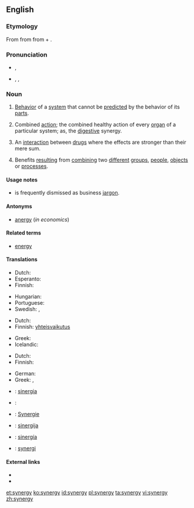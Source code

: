{{wikipedia}}
==English==

===Etymology===
From {{etyl|grc|en}} {{term|συνεργία||joint work, assistance, help|tr=sunergia|lang=grc|sc=polytonic}} from {{term|συνεργός||working together|tr=sunergos|lang=grc|sc=polytonic}} from {{term|σύν||together|tr=sun|lang=grc|sc=polytonic}} + {{term|ἔργον||work|tr=ergon|lang=grc|sc=polytonic}}.

===Pronunciation===
* {{a|UK}} {{IPA|/ˈsɪnədʒi/}}, {{SAMPA|/"sIn@dZi/}}
* {{a|US}} {{enPR|sĭnʹər-jē}}, {{IPA|/ˈsɪnɚdʒi/}}, {{SAMPA|/"sIn@`dZi/}}

===Noun===
{{en-noun|synergies}}

# [[behavior|Behavior]] of a [[system]] that cannot be [[predict]]ed by the behavior of its [[part]]s.
# {{medicine}} Combined [[action]]; the combined healthy action of every [[organ]] of a particular system; as, the [[digestive]] synergy.
# {{pharmacology}} An [[interaction]] between [[drug]]s where the effects are stronger than their mere sum.
# Benefits [[result]]ing from [[combine|combining]] two [[different]] [[group]]s, [[people]], [[object]]s or [[process]]es.

====Usage notes====
* {{term||Synergy}} is frequently dismissed as business [[jargon]].

====Antonyms====
* [[anergy]] (''in economics'')

====Related terms====
* [[energy]]

====Translations====
{{trans-top|behavior of a system that cannot be predicted by the behavior of its parts}}
* Dutch: {{t-|nl|synergie|f}}
* Esperanto: {{t|eo|sinergio}}
* Finnish: {{t-|fi|synergia}}
{{trans-mid}}
* Hungarian: {{t|hu|szinergia}}
* Portuguese: {{t+|pt|sinergia|f}}
* Swedish: {{t|sv|synergi|c}}, {{t|sv|synergieffekt|c}}
{{trans-bottom}}

{{trans-top|medicine: combined action}}
* Dutch: {{t-|nl|synergie|f}}
* Finnish: [[yhteisvaikutus]]
{{trans-mid}}
* Greek: {{t|el|συνεργία|f|tr=synergía|sc=Grek}}
* Icelandic: {{t|is|samvirkni|f}}
{{trans-bottom}}

{{trans-top|result of combining two different groups, people, objects or processes}}
* Dutch: {{t-|nl|synergie|f}}
* Finnish: {{t-|fi|synergia}}
{{trans-mid}}
* German: {{t|de|Synergie|f}}
* Greek: {{t|el|συνεργία|f|tr=synergía|sc=Grek}}, {{t|el|σύμπραξη|f|tr=sýmpraksi|sc=Grek}}
{{trans-bottom}}

{{checktrans-top}}
* {{ttbc|ca}}: [[sinergia]] {{f}}
* {{ttbc|fr}}: {{t+|fr|synergie|f}}
* {{ttbc|de}}: [[Synergie]] {{f}}
{{trans-mid}}
* {{ttbc|lt}}: [[sinergija]] {{f}}
* {{ttbc|es}}: [[sinergía]] {{f}}
* {{ttbc|sv}}: [[synergi]] {{c}}
{{trans-bottom}}

====External links====
* {{R:Webster 1913}}
* {{R:Century 1911}}

[[et:synergy]]
[[ko:synergy]]
[[id:synergy]]
[[pl:synergy]]
[[ta:synergy]]
[[vi:synergy]]
[[zh:synergy]]